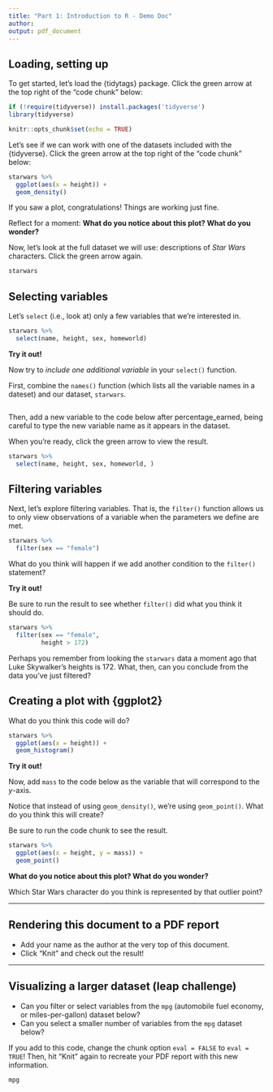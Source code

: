 ```yaml
---
title: "Part 1: Introduction to R - Demo Doc"
author: 
output: pdf_document
---
```


## Loading, setting up 

To get started, let's load the {tidytags} package. Click the green arrow at the top right of the "code chunk" below:

```r
if (!require(tidyverse)) install.packages('tidyverse')
library(tidyverse)

knitr::opts_chunk$set(echo = TRUE)
```

Let's see if we can work with one of the datasets included with the {tidyverse}. Click the green arrow at the top right of the "code chunk" below:

```r
starwars %>% 
  ggplot(aes(x = height)) +
  geom_density()
```

If you saw a plot, congratulations! Things are working just fine.

Reflect for a moment: **What do you notice about this plot? What do you wonder?**

Now, let's look at the full dataset we will use: descriptions of *Star Wars* characters. Click the green arrow again.

```r
starwars
```

## Selecting variables

Let's `select` (i.e., look at) only a few variables that we're interested in.

```r
starwars %>% 
  select(name, height, sex, homeworld)
```

**Try it out!**

Now try to *include one additional variable* in your `select()` function. 

First, combine the `names()` function (which lists all the variable names in a dateset) and our dataset, `starwars`.

```r

```

Then, add a new variable to the code below after percentage_earned, being careful to type the new variable name as it appears in the dataset. 

When you're ready, click the green arrow to view the result.

```r
starwars %>% 
  select(name, height, sex, homeworld, )
```

## Filtering variables

Next, let's explore filtering variables. That is, the `filter()` function allows us to only view observations of a variable when the parameters we define are met.

```r
starwars %>% 
  filter(sex == "female")
```

What do you think will happen if we add another condition to the `filter()` statement?

**Try it out!**

Be sure to run the result to see whether `filter()` did what you think it should do.

```r
starwars %>% 
  filter(sex == "female",
         height > 172)
```

Perhaps you remember from looking the `starwars` data a moment ago that Luke Skywalker's heights is 172. What, then, can you conclude from the data you've just filtered?

## Creating a plot with {ggplot2}

What do you think this code will do?

```r
starwars %>% 
  ggplot(aes(x = height)) +
  geom_histogram()
```

**Try it out!**

Now, add `mass` to the code below as the variable that will correspond to the *y*-axis. 

Notice that instead of using `geom_density()`, we're using `geom_point()`. What do you think this will create?

Be sure to run the code chunk to see the result.

```r
starwars %>% 
  ggplot(aes(x = height, y = mass)) +
  geom_point()
```

**What do you notice about this plot? What do you wonder?**

Which Star Wars character do you think is represented by that outlier point?

---

## Rendering this document to a PDF report 

- Add your name as the author at the very top of this document.
- Click "Knit" and check out the result!

---

## Visualizing a larger dataset (leap challenge)

- Can you filter or select variables from the `mpg` (automobile fuel economy, or miles-per-gallon) dataset below?
- Can you select a smaller number of variables from the `mpg` dataset below?

If you add to this code, change the chunk option `eval = FALSE` to `eval = TRUE`! Then, hit "Knit" again to recreate your PDF report with this new information.

```r
mpg
```